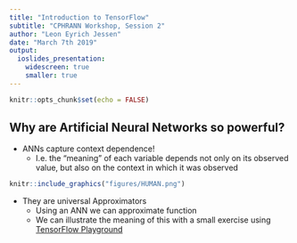 ```yaml
---
title: "Introduction to TensorFlow"
subtitle: "CPHRANN Workshop, Session 2"
author: "Leon Eyrich Jessen"
date: "March 7th 2019"
output:
  ioslides_presentation:
    widescreen: true
    smaller: true
---
```


```r
knitr::opts_chunk$set(echo = FALSE)
```

## Why are Artificial Neural Networks so powerful?

- ANNs capture context dependence!
    - I.e. the “meaning” of each variable depends not only on its observed value, but also on the context in which it was observed

```r
knitr::include_graphics("figures/HUMAN.png")
```

- They are universal Approximators
    - Using an ANN we can approximate function
    - We can illustrate the meaning of this with a small exercise using [TensorFlow Playground](https://playground.tensorflow.org)
